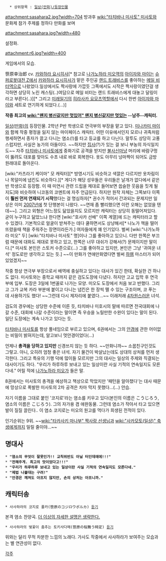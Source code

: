    * 상위항목 : [[일상(만화)/등장인물]]

attachment:sasahara2.jpg?width=704
방과후 [[wiki:"타치바나 미사토" 미사토]]와 문화제 참가 주제를 정하다 만화를 보며

attachment:sasahara.jpg?width=480

설정화.

attachment:r6.jpg?width=400

게임에서의 모습.

笹原幸治郎 
cv. [[카와하라 요시히사]][* 참고로 [[나가노하라 미오]]역의 [[아이자와 마이]]는 [[슈퍼로봇대전 Z]]에서 [[카와하라 요시히사]]가 맡은 주인공 [[랜드 트래비스]]를 좋아하는 [[메일 비터]]역으로 나왔었다.일상에서도 짝사랑에 가깝듯 그쪽에서도 시작은 짝사랑이였던걸 생각하면 상당히 노린 캐스팅(..)여담으로 메일 비터는 랜드 트래비스에게 대놓고 달링이라고 부른다(..)][* 그리고 [[미래일기]]의 [[히라사카 요모츠]]역할에서 다시 한번 [[아이자와 마이]]와 세트로 연기하게 되었다.(...)]

'''작중 최고의 [[wiki:"왠지 병신같지만 멋있어" 왠지 병신같지만 멋있는]] --남주--캐릭터.'''

[[일상(만화)]]의 등장인물. 2학년 P반 학생으로 연극부의 부장을 맡고 있다. [[미나카미 마이]]와 함께 작중 평정을 잃지 않는 마이페이스 캐릭터. 어떤 이유에서인지 모르나 귀족처럼 행세하면서 종자가 끌고 다니는 염소(!)를 타고 등교를 하고 다닌다. 말투도 상당히 고풍스럽지만, 사실은 농가의 아들이다. ~~하지만 [[집사]](?)가 있는 걸 보니 부농의 자식일지도~~ 자주 [[타치바나 미사토]]에게 중화기로 공격을 받지만 [[불사신]]마냥 머리에 바람구멍이 뚫려도 대포를 맞아도 수초 내로 바로 회복한다. 옷도 아무리 넝마짝이 되어도 금방 원래대로 돌아온다.

[wiki:"카츠라기 케이마" 모 캐릭터][* 방영시기도 비슷하고 색깔은 다르지만 옷차림이나 목덜미에 냅킨도 비슷하다.][* 게다가 해당 성우들은 우리들은 날개가 없다에서 같은 반 학생으로 등장함. 이 때 미연시 관련 드립을 제대로 들어보면 씁슬한 웃음을 짓게 될지도]와 비슷하여 니코동의 코멘트에 자주 언급된다. 하지만 원작 자체는 그쪽보다 이쪽이 '''훨씬 먼저 연재되기 시작'''했다는 걸 명심하자[* 권수가 적어서 간과되는 문제지만 일상은 이미 [[2007년]]에 첫 단행본이 나왔다. ~~연재 좀 빨리했으면 이런 오해는 없었을 텐데~~]. 그리고 외형은 어느정도 닮았을지도 모르지만 캐릭터는 상당히 동떨어져있다. 굳이 누구하고 닮았느냐 한다면 [wiki:"호사카 선배" 이쪽 계열]에 드는 캐릭터라고 할 수 있겠다. 기본적으로 얼굴이 받쳐주는 데다 쿨하면서도 상냥해서[* 나노가 책을 떨어뜨렸을때 책을 주워주는 장면이라든가.] 여자들에게 꽤 인기있다. 벌써 [wiki:"나가노하라 미오" 두] [wiki:"타치바나 미사토" 명]이나 그를 좋아하고 있으니. 다만 한쪽은 부끄럼 때문에 대화도 제대로 못하고 있고, 한쪽은 너무 대쉬가 강해서(?) 문제이지만 말이다.[* 미사토 본인은 스토커 수준으로(…) 그를 좋아하고 있지만, 본인은 그냥 '귀여운 녀석' 정도로만 생각하고 있는 듯.] ~~이 만화가 연애만화였다면 벌써 [[하렘]] 마스터가 되어있었겠지~~

작중 항상 연극부 부장으로서 배역에 충실하고 있다는 대사가 있긴 한데, 확실한 건 하나도 없다. 미사토와는 중학교 때까지 같은 검도도장에 다녔다. 하지만 고교 입학 후 연극부에 입부. 도장은 3일에 1번꼴로 나가는 모양. 미오도 도장에서 처음 보고 반했다. 그리고 그가 교복 카라 부분에 붙이고 다니는 냅킨은 한 장씩 뗄 수 있는 구조이며, 코 푸는 데 사용하기도 했다! ~~그런데 다시 제자리에 붙였다…~~ 이래저래 [[4차원]]스러운 녀석.

검도의 경우에는 상당한 수준에 이른 듯, 타치바나 미호시의 말에 따르면 전국대회에 나갈 수준, 대회에 나갈 수준이라는 말이면 즉 우승을 노릴만한 수완이 있다는 말이 된다.
일단 도장에는 계속 나가고 있다는 듯.

[[타치바나 미사토]]를 항상 풀네임으로 부르고 있으며, 6권에서는 그의 [[안경]]에 관한 어이없는 비밀이 밝혀지는데, 알고보니 멋안경이었다(…)

언제나 '''총격을 당하고 있지만''' 신경쓰지 않는 듯 하다. ~~만화니까~~ 소꿉친구인것도 그렇고. 아니, 오히려 엄청 좋은 녀석. 자기 물건이 박살났는데도 상대의 상처를 먼저 생각한다. 그리고 특유의 기행 덕에 많이들 모르지만 그의 대사는 일상의 주제와 직결되는 대사이기도 하다. "우리가 하루하루 보내고 있는 일상이란 사실 기적의 연속일지도 모른다네." 어릴 적에 [[나가노하라 미오]]가 들은 말.

8권에서는 미사토의 총격을 예상하고 책상으로 막았지만 '패턴을 알아챘다'는 대사 때문에 망상으로 폭발한 미사토의 2차 공격은 차마 막지 못했다...(...) 안습.

자기 이름을 그대로 붙인 '코지로'라는 염소를 키우고 있다(본인의 이름은 こうじろう, 염소의 이름은 こじろう). 그의 자가용 겸 애완동물. 그런데 염소가 작아서 타고 있으면 발이 질질 끌린다.. 이 염소 코지로는 미오의 원고를 먹다가 희생된 전적이 있다.

인기순위는 9위. ~~[[wiki:"타카사키 마나부" 짝사랑 선생님]]과 [[wiki:"사카모토(일상)" 축생]]에게까지 밀릴 줄이야…~~

== 명대사 ==
 * '''"염소의 무엇이 잘못인가!! 교칙위반도 아닐 터인데에에!!!"'''
 * '''"전해주게. 최고의 맛이었다고!!!"'''
 * '''"우리가 하루하루 보내고 있는 일상이란 사실 기적의 연속일지도 모른다네."'''
 * '''"제법 나불대는 구려!"'''
 * '''"안경은 깨져도 아프지 않지만, 손의 상처는 아프니까."'''

== 캐릭터송 ==
 * 사사하라의 코지로 폴카(笹原のコジロウポルカ) [http://www.youtube.com/watch?v=OK2YksNAr6c&list=PLB3764439B8927517&index=16&feature=plpp_video 듣기]
본격 염소 찬양곡. [[더 이상의 자세한 설명은 생략한다.]]

 * 사사하라의 벚꽃이 춤추는 토키사다메(笹原の桜舞う時定) [http://www.youtube.com/watch?v=6OIQfOIl3_Q&feature=bf_prev&list=PLB3764439B8927517 듣기] 
위와는 달리 무척 차분한 느낌의 노래다. 가사도 작중에서 사사하라가 보여주는 모습과는 별 연관성이 없다.

[[각주]]
